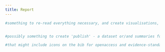 ```yaml
---
title: Report
---
```


```r

#something to re-read everything necessary, and create visualisations, exports of data, and a PRISMA-flow


#possibly something to create 'publish' - a dataset or/and summaries for use elsewhere (likely a separate template)

#that might include icons on the bib for openaccess and evidence-standard (and 'keyness')

```

```r


```

